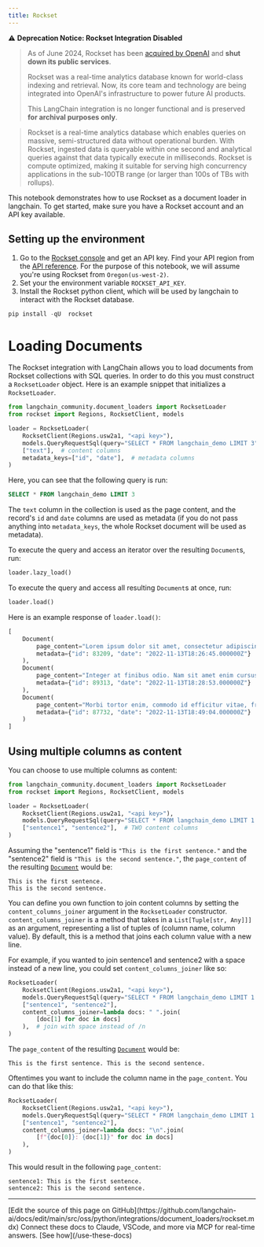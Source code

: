 ```yaml
---
title: Rockset
---
```


⚠️ **Deprecation Notice: Rockset Integration Disabled**
>
> As of June 2024, Rockset has been [acquired by OpenAI](https://openai.com/index/openai-acquires-rockset/) and **shut down its public services**.
>
> Rockset was a real-time analytics database known for world-class indexing and retrieval. Now, its core team and technology are being integrated into OpenAI's infrastructure to power future AI products.
>
> This LangChain integration is no longer functional and is preserved **for archival purposes only**.

> Rockset is a real-time analytics database which enables queries on massive, semi-structured data without operational burden. With Rockset, ingested data is queryable within one second and analytical queries against that data typically execute in milliseconds. Rockset is compute optimized, making it suitable for serving high concurrency applications in the sub-100TB range (or larger than 100s of TBs with rollups).

This notebook demonstrates how to use Rockset as a document loader in langchain. To get started, make sure you have a Rockset account and an API key available.

## Setting up the environment

1. Go to the [Rockset console](https://console.rockset.com/apikeys) and get an API key. Find your API region from the [API reference](https://rockset.com/docs/rest-api/#introduction). For the purpose of this notebook, we will assume you're using Rockset from `Oregon(us-west-2)`.
2. Set your the environment variable `ROCKSET_API_KEY`.
3. Install the Rockset python client, which will be used by langchain to interact with the Rockset database.

```python
pip install -qU  rockset
```

# Loading Documents

The Rockset integration with LangChain allows you to load documents from Rockset collections with SQL queries. In order to do this you must construct a `RocksetLoader` object. Here is an example snippet that initializes a `RocksetLoader`.

```python
from langchain_community.document_loaders import RocksetLoader
from rockset import Regions, RocksetClient, models

loader = RocksetLoader(
    RocksetClient(Regions.usw2a1, "<api key>"),
    models.QueryRequestSql(query="SELECT * FROM langchain_demo LIMIT 3"),  # SQL query
    ["text"],  # content columns
    metadata_keys=["id", "date"],  # metadata columns
)
```

Here, you can see that the following query is run:

```sql
SELECT * FROM langchain_demo LIMIT 3
```

The `text` column in the collection is used as the page content, and the record's `id` and `date` columns are used as metadata (if you do not pass anything into `metadata_keys`, the whole Rockset document will be used as metadata).

To execute the query and access an iterator over the resulting `Document`s, run:

```python
loader.lazy_load()
```

To execute the query and access all resulting `Document`s at once, run:

```python
loader.load()
```

Here is an example response of `loader.load()`:

```python
[
    Document(
        page_content="Lorem ipsum dolor sit amet, consectetur adipiscing elit. Maecenas a libero porta, dictum ipsum eget, hendrerit neque. Morbi blandit, ex ut suscipit viverra, enim velit tincidunt tellus, a tempor velit nunc et ex. Proin hendrerit odio nec convallis lobortis. Aenean in purus dolor. Vestibulum orci orci, laoreet eget magna in, commodo euismod justo.",
        metadata={"id": 83209, "date": "2022-11-13T18:26:45.000000Z"}
    ),
    Document(
        page_content="Integer at finibus odio. Nam sit amet enim cursus lacus gravida feugiat vestibulum sed libero. Aenean eleifend est quis elementum tincidunt. Curabitur sit amet ornare erat. Nulla id dolor ut magna volutpat sodales fringilla vel ipsum. Donec ultricies, lacus sed fermentum dignissim, lorem elit aliquam ligula, sed suscipit sapien purus nec ligula.",
        metadata={"id": 89313, "date": "2022-11-13T18:28:53.000000Z"}
    ),
    Document(
        page_content="Morbi tortor enim, commodo id efficitur vitae, fringilla nec mi. Nullam molestie faucibus aliquet. Praesent a est facilisis, condimentum justo sit amet, viverra erat. Fusce volutpat nisi vel purus blandit, et facilisis felis accumsan. Phasellus luctus ligula ultrices tellus tempor hendrerit. Donec at ultricies leo.",
        metadata={"id": 87732, "date": "2022-11-13T18:49:04.000000Z"}
    )
]
```

## Using multiple columns as content

You can choose to use multiple columns as content:

```python
from langchain_community.document_loaders import RocksetLoader
from rockset import Regions, RocksetClient, models

loader = RocksetLoader(
    RocksetClient(Regions.usw2a1, "<api key>"),
    models.QueryRequestSql(query="SELECT * FROM langchain_demo LIMIT 1 WHERE id=38"),
    ["sentence1", "sentence2"],  # TWO content columns
)
```

Assuming the "sentence1" field is `"This is the first sentence."` and the "sentence2" field is `"This is the second sentence."`, the `page_content` of the resulting [`Document`](https://reference.langchain.com/python/langchain_core/documents/#langchain_core.documents.base.Document) would be:

```
This is the first sentence.
This is the second sentence.
```

You can define you own function to join content columns by setting the `content_columns_joiner` argument in the `RocksetLoader` constructor. `content_columns_joiner` is a method that takes in a `List[Tuple[str, Any]]]` as an argument, representing a list of tuples of (column name, column value). By default, this is a method that joins each column value with a new line.

For example, if you wanted to join sentence1 and sentence2 with a space instead of a new line, you could set `content_columns_joiner` like so:

```python
RocksetLoader(
    RocksetClient(Regions.usw2a1, "<api key>"),
    models.QueryRequestSql(query="SELECT * FROM langchain_demo LIMIT 1 WHERE id=38"),
    ["sentence1", "sentence2"],
    content_columns_joiner=lambda docs: " ".join(
        [doc[1] for doc in docs]
    ),  # join with space instead of /n
)
```

The `page_content` of the resulting [`Document`](https://reference.langchain.com/python/langchain_core/documents/#langchain_core.documents.base.Document) would be:

```
This is the first sentence. This is the second sentence.
```

Oftentimes you want to include the column name in the `page_content`. You can do that like this:

```python
RocksetLoader(
    RocksetClient(Regions.usw2a1, "<api key>"),
    models.QueryRequestSql(query="SELECT * FROM langchain_demo LIMIT 1 WHERE id=38"),
    ["sentence1", "sentence2"],
    content_columns_joiner=lambda docs: "\n".join(
        [f"{doc[0]}: {doc[1]}" for doc in docs]
    ),
)
```

This would result in the following `page_content`:

```
sentence1: This is the first sentence.
sentence2: This is the second sentence.
```

---

<Callout icon="pen-to-square" iconType="regular">
    [Edit the source of this page on GitHub](https://github.com/langchain-ai/docs/edit/main/src/oss/python/integrations/document_loaders/rockset.mdx)
</Callout>
<Tip icon="terminal" iconType="regular">
    Connect these docs to Claude, VSCode, and more via MCP for    real-time answers. [See how](/use-these-docs)
</Tip>
